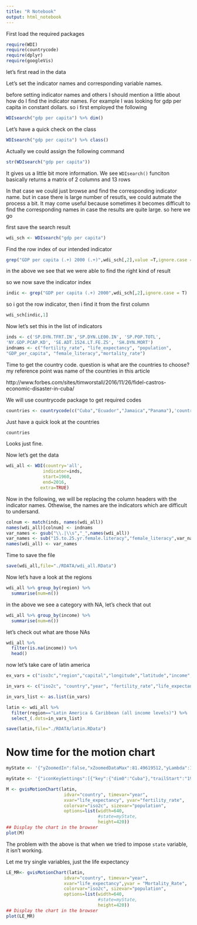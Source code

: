 ```yaml
---
title: "R Notebook"
output: html_notebook
---
```



First load the required packages


```r
require(WDI)
require(countrycode)
require(dplyr)
require(googleVis)
```


let's first read in the data


Let's set the indicator names and corresponding variable names.

before setting indicator names and others I should mention a little about how do I find the indicator names. For example I was looking for gdp per capita in constant dollars. so i first employed the following 

```r
WDIsearch("gdp per capita") %>% dim()
```

Let's have a quick check on the class

```r
WDIsearch("gdp per capita") %>% class()
```

Actually we could assign the following command

```r
str(WDIsearch("gdp per capita"))
```

It gives us a little bit more information. We see `WDIsearch()` funciton basically returns a matrix of 2 columns and 13 rows

In that case we could just browse and find the corresponding indicator name. but in case there is large number of resutls, we could autmate the process a bit. It may come useful because sometimes it becomes difficult to find the corresponding names in case the results are quite large. so here we go

first save the search result

```r
wdi_sch <- WDIsearch("gdp per capita")
```

Find the row index of our intended indicator

```r
grep("GDP per capita (.+) 2000 (.+)",wdi_sch[,2],value =T,ignore.case = T)
```

in the above we see that we were able to find the right kind of result

so we now save the indicator index

```r
indic <- grep("GDP per capita (.+) 2000",wdi_sch[,2],ignore.case = T)
```

so i got the row indicator, then i find it from the first column

```r
wdi_sch[indic,1]
```


Now let's set this in the list of indicators 

```r
inds <- c('SP.DYN.TFRT.IN','SP.DYN.LE00.IN', 'SP.POP.TOTL',
'NY.GDP.PCAP.KD', 'SE.ADT.1524.LT.FE.ZS', 'SH.DYN.MORT')
indnams <- c("fertility_rate", "life_expectancy", "population",
"GDP_per_capita", "female_literacy","mortality_rate")
```

Time to get the country code. question is what are the countries to choose? my reference point was name of the countries in this article 

http://www.forbes.com/sites/timworstall/2016/11/26/fidel-castros-economic-disaster-in-cuba/

We will use countrycode package to get required codes

```r
countries <- countrycode(c("Cuba","Ecuador","Jamaica","Panama"),'country.name','iso2c')
```

Just have a quick look at the countries

```r
countries
```

Looks just fine.


Now let's get the data

```r
wdi_all <- WDI(country='all', 
              indicator=inds,
              start=1960, 
              end=2016, 
             extra=TRUE)
```


Now in the following, we will be replacing the column headers with the indicator names. Othewise, the names are the indicators which are difficult to undersand. 

```r
colnum <- match(inds, names(wdi_all))
names(wdi_all)[colnum] <- indnams
var_names <- gsub("\\.|\\s","_",names(wdi_all))
var_names <- sub("15.to.25.yr.female.literacy","female_literacy",var_names)
names(wdi_all) <- var_names
```

Time to save the file
```r
save(wdi_all,file="./RDATA/wdi_all.RData")

```

Now let's have a look at the regions

```r
wdi_all %>% group_by(region) %>%
  summarise(num=n())
```

in the above we see a category with NA, let's check that out

```r
wdi_all %>% group_by(income) %>%
  summarise(num=n())
```

let's check out what are those NAs

```r
wdi_all %>% 
  filter(is.na(income)) %>%
  head()
```

now let's take care of latin america

```r
ex_vars = c("iso3c","region","capital","longitude","latitude","income","lending")  

in_vars <- c("iso2c", "country","year", "fertility_rate","life_expectancy"            ,"population" , "GDP_per_capita_Constant_USD", "female_literacy", "Mortality_Rate"  ,"iso3c","region")

in_vars_list <- as.list(in_vars)

```

         

```r
latin <- wdi_all %>%
  filter(region=="Latin America & Caribbean (all income levels)") %>%
  select_(.dots=in_vars_list)

save(latin,file="./RDATA/latin.RData")
```


# Now time for the motion chart

```r
myState <- '{"yZoomedIn":false,"xZoomedDataMax":81.49619512,"yLambda":1,"iconType":"BUBBLE","xLambda":1,"xZoomedDataMin":42.10009756,"yZoomedDataMin":1.47,"nonSelectedAlpha":0.4,"orderedByX":false,"xAxisOption":"4","sizeOption":"5","uniColorForNonSelected":false,"orderedByY":false,"yZoomedDataMax":7.555,"dimensions":{"iconDimensions":["dim0"]},"showTrails":true,"colorOption":"2","time":"2014","duration":{"timeUnit":"Y","multiplier":1},"playDuration":15000,"yAxisOption":"3","iconKeySettings":[{"key":{"dim0":"Cuba"},"trailStart":"1960"}],"xZoomedIn":false}'

myState <- '{"iconKeySettings":[{"key":{"dim0":"Cuba"},"trailStart":"1960"}]}'

M <- gvisMotionChart(latin,
                      idvar="country", timevar="year",
                      xvar="life_expectancy", yvar="fertility_rate",
                      colorvar="iso2c", sizevar="population",
                      options=list(width=640,
                                   #state=myState,
                                   height=420))
## Display the chart in the browser
plot(M)
```

The problem with the above is that when we tried to impose  `state` variable, it isn't working. 

Let me try single variables, just the life expectancy


```r
LE_MR<- gvisMotionChart(latin,
                      idvar="country", timevar="year",
                      xvar="life_expectancy",yvar = "Mortality_Rate",
                      colorvar="iso2c", sizevar="population",
                      options=list(width=640,
                                   #state=myState,
                                   height=420))
## Display the chart in the browser
plot(LE_MR)
```

